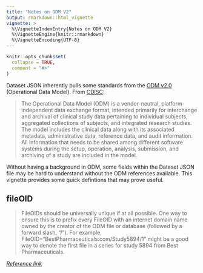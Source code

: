 ```yaml
---
title: "Notes on ODM V2"
output: rmarkdown::html_vignette
vignette: >
  %\VignetteIndexEntry{Notes on ODM V2}
  %\VignetteEngine{knitr::rmarkdown}
  %\VignetteEncoding{UTF-8}
---
```


```r
knitr::opts_chunk$set(
  collapse = TRUE,
  comment = "#>"
)
```

Dataset JSON inherently pulls some standards from the [ODM v2.0](https://wiki.cdisc.org/display/ODM2/ODM+v2.0+Specification) (Operational Data Model). From [CDISC](https://www.cdisc.org/standards/data-exchange/odm-xml/odm-v2-0):

> The Operational Data Model (ODM) is a vendor-neutral, platform-independent data exchange format, intended primarily for interchange and archival of clinical study data pertaining to individual subjects, aggregated collections of subjects, and integrated research studies. The model includes the clinical data along with its associated metadata, administrative data, reference data, and audit information. All information that needs to be shared among different software systems during the setup, operation, analysis, submission, and archiving of a study are included in the model.

Without having a background in ODM, some fields within the Dataset JSON file may be hard to understand without the ODM references available. This vignette provides some quick defintions that may prove useful.

## fileOID

> FileOIDs should be universally unique if at all possible. One way to ensure this is to prefix every FileOID with an internet domain name owned by the creator of the ODM file or database (followed by a forward slash, "/"). For example, FileOID="BestPharmaceuticals.com/Study5894/1" might be a good way to denote the first file in a series for study 5894 from Best Pharmaceuticals.
 
[*Reference link*](https://wiki.cdisc.org/display/ODM2/Single+Files+and+Collections)
